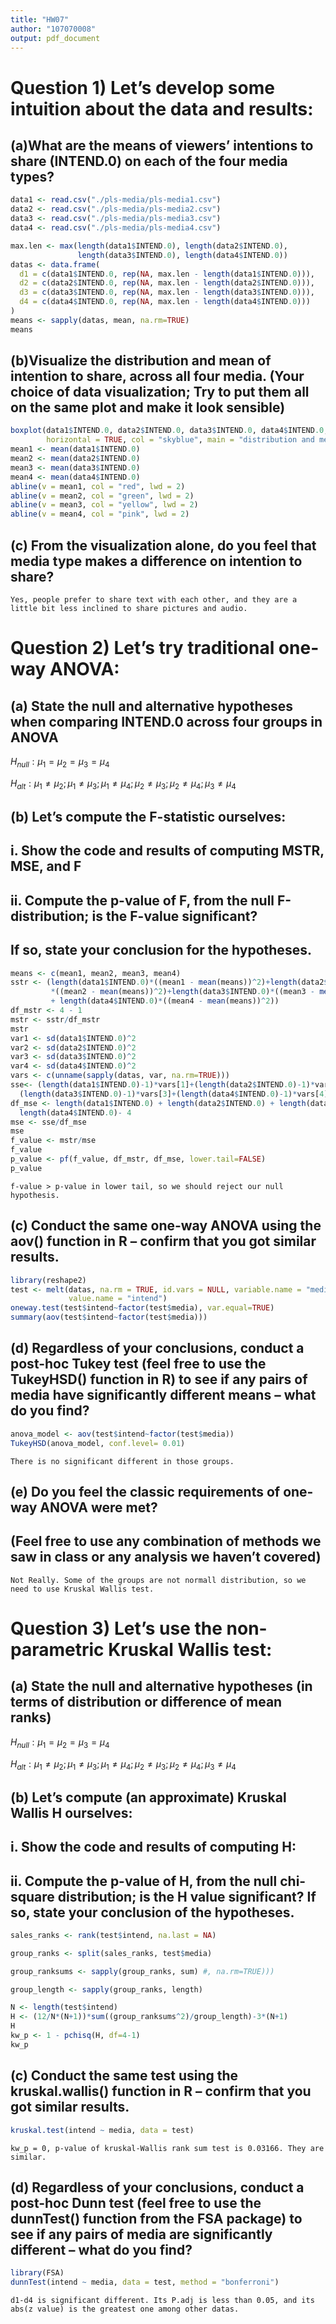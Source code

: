 ```yaml
---
title: "HW07"
author: "107070008"
output: pdf_document
---
```

# Question 1)  Let’s develop some intuition about the data and results:

## (a)What are the means of viewers’ intentions to share (INTEND.0) on each of the four media types?

```r
data1 <- read.csv("./pls-media/pls-media1.csv")
data2 <- read.csv("./pls-media/pls-media2.csv")
data3 <- read.csv("./pls-media/pls-media3.csv")
data4 <- read.csv("./pls-media/pls-media4.csv")

max.len <- max(length(data1$INTEND.0), length(data2$INTEND.0), 
               length(data3$INTEND.0), length(data4$INTEND.0))
datas <- data.frame(
  d1 = c(data1$INTEND.0, rep(NA, max.len - length(data1$INTEND.0))),
  d2 = c(data2$INTEND.0, rep(NA, max.len - length(data2$INTEND.0))),
  d3 = c(data3$INTEND.0, rep(NA, max.len - length(data3$INTEND.0))),
  d4 = c(data4$INTEND.0, rep(NA, max.len - length(data4$INTEND.0)))
)
means <- sapply(datas, mean, na.rm=TRUE)
means
```

## (b)Visualize the distribution and mean of intention to share, across all four media. (Your choice of data visualization; Try to put them all on the same plot and make it look sensible)

```r
boxplot(data1$INTEND.0, data2$INTEND.0, data3$INTEND.0, data4$INTEND.0, 
        horizontal = TRUE, col = "skyblue", main = "distribution and mean of intention")
mean1 <- mean(data1$INTEND.0)
mean2 <- mean(data2$INTEND.0)
mean3 <- mean(data3$INTEND.0)
mean4 <- mean(data4$INTEND.0)
abline(v = mean1, col = "red", lwd = 2)
abline(v = mean2, col = "green", lwd = 2)
abline(v = mean3, col = "yellow", lwd = 2)
abline(v = mean4, col = "pink", lwd = 2)
```

## (c) From the visualization alone, do you feel that media type makes a difference on intention to share?
  `Yes, people prefer to share text with each other, and they are a little bit less inclined to share pictures and audio.`

# Question 2) Let’s try traditional one-way ANOVA:

## (a) State the null and alternative hypotheses when comparing INTEND.0 across four groups in ANOVA 
   $H_{null} : \mu_{1}=\mu_{2}=\mu_{3}=\mu_{4}$
   
   $H_{alt} : \mu_{1}\neq\mu_{2} ;\mu_{1}\neq\mu_{3} ;\mu_{1}\neq\mu_{4} ;\mu_{2}\neq\mu_{3} ;\mu_{2}\neq\mu_{4} ;\mu_{3}\neq\mu_{4}$
         
## (b) Let’s compute the F-statistic ourselves:
##    i.  Show the code and results of computing MSTR, MSE, and F
##    ii. Compute the p-value of F, from the null F-distribution; is the F-value significant?
##        If so, state your conclusion for the hypotheses.
```r
means <- c(mean1, mean2, mean3, mean4)
sstr <- (length(data1$INTEND.0)*((mean1 - mean(means))^2)+length(data2$INTEND.0)
         *((mean2 - mean(means))^2)+length(data3$INTEND.0)*((mean3 - mean(means))^2)
         + length(data4$INTEND.0)*((mean4 - mean(means))^2))
df_mstr <- 4 - 1
mstr <- sstr/df_mstr
mstr
var1 <- sd(data1$INTEND.0)^2
var2 <- sd(data2$INTEND.0)^2
var3 <- sd(data3$INTEND.0)^2
var4 <- sd(data4$INTEND.0)^2
vars <- c(unname(sapply(datas, var, na.rm=TRUE)))
sse<- (length(data1$INTEND.0)-1)*vars[1]+(length(data2$INTEND.0)-1)*vars[2]+
  (length(data3$INTEND.0)-1)*vars[3]+(length(data4$INTEND.0)-1)*vars[4]
df_mse <- length(data1$INTEND.0) + length(data2$INTEND.0) + length(data3$INTEND.0) + 
  length(data4$INTEND.0)- 4
mse <- sse/df_mse
mse
f_value <- mstr/mse
f_value
p_value <- pf(f_value, df_mstr, df_mse, lower.tail=FALSE)
p_value
```

`f-value > p-value in lower tail, so we should reject our null hypothesis.`

## (c) Conduct the same one-way ANOVA using the aov() function in R – confirm that you got similar results.

```r
library(reshape2)
test <- melt(datas, na.rm = TRUE, id.vars = NULL, variable.name = "media",
             value.name = "intend")
oneway.test(test$intend~factor(test$media), var.equal=TRUE)
summary(aov(test$intend~factor(test$media)))
```

## (d) Regardless of your conclusions, conduct a post-hoc Tukey test (feel free to use the TukeyHSD() function in R) to see if any pairs of media have significantly different means – what do you find?

```r
anova_model <- aov(test$intend~factor(test$media))
TukeyHSD(anova_model, conf.level= 0.01)
```
`There is no significant different in those groups.`

## (e) Do you feel the classic requirements of one-way ANOVA were met?
## (Feel free to use any combination of methods we saw in class or any analysis we haven’t covered)
`Not Really. Some of the groups are not normall distribution, so we need to use Kruskal Wallis test.`

# Question 3) Let’s use the non-parametric Kruskal Wallis test:

## (a) State the null and alternative hypotheses (in terms of distribution or difference of mean ranks) 
   $H_{null} : \mu_{1}=\mu_{2}=\mu_{3}=\mu_{4}$
   
   $H_{alt} : \mu_{1}\neq\mu_{2} ;\mu_{1}\neq\mu_{3} ;\mu_{1}\neq\mu_{4} ;\mu_{2}\neq\mu_{3} ;\mu_{2}\neq\mu_{4} ;\mu_{3}\neq\mu_{4}$
   
## (b) Let’s compute (an approximate) Kruskal Wallis H ourselves:
##    i.  Show the code and results of computing H:
##    ii. Compute the p-value of H, from the null chi-square distribution; is the H value significant? If so, state your conclusion of the hypotheses.

```r
sales_ranks <- rank(test$intend, na.last = NA)

group_ranks <- split(sales_ranks, test$media)

group_ranksums <- sapply(group_ranks, sum) #, na.rm=TRUE)))

group_length <- sapply(group_ranks, length)

N <- length(test$intend)
H <- (12/N*(N+1))*sum((group_ranksums^2)/group_length)-3*(N+1)
H
kw_p <- 1 - pchisq(H, df=4-1)
kw_p
```

## (c) Conduct the same test using the kruskal.wallis() function in R – confirm that you got similar results.

```r
kruskal.test(intend ~ media, data = test)
```

`kw_p = 0, p-value of kruskal-Wallis rank sum test is 0.03166. They are similar.`

## (d) Regardless of your conclusions, conduct a post-hoc Dunn test (feel free to use the dunnTest() function from the FSA package) to see if any pairs of media are significantly different – what do you find?

```r
library(FSA)
dunnTest(intend ~ media, data = test, method = "bonferroni")
```

`d1-d4 is significant different. Its P.adj is less than 0.05, and its abs(z value) is the greatest one among other datas.`
